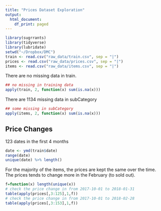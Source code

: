 ```yaml
---
title: "Prices Dataset Exploration"
output:
  html_document:
    df_print: paged
---
```

```r
library(sugrrants)
library(tidyverse)
library(lubridate)
setwd("~/Dropbox/DMC")
train <- read.csv("raw_data/train.csv", sep = "|")
prices <- read.csv("raw_data/prices.csv", sep = "|")
items <- read.csv("raw_data/items.csv", sep = "|")
```
There are no missing data in train.
```r
## no missing in training data
apply(train, 2, function(x) sum(is.na(x)))
```
There are 1134 missing data in subCategory
```r
## some missing in subCategory
apply(items, 2, function(x) sum(is.na(x)))
```
## Price Changes
123 dates in the first 4 months
```r
date <- ymd(train$date)
range(date)
unique(date) %>% length()
```
For the majority of the items, the prices are kept the same over the time. The prices tends to change more in the February (to sold out).
```r
f=function(x) length(unique(x))
# check the price change in from 2017-10-01 to 2018-01-31
table(apply(prices[,3:125],1,f))
# check the price change in from 2017-10-01 to 2018-02-28
table(apply(prices[,3:153],1,f))
```